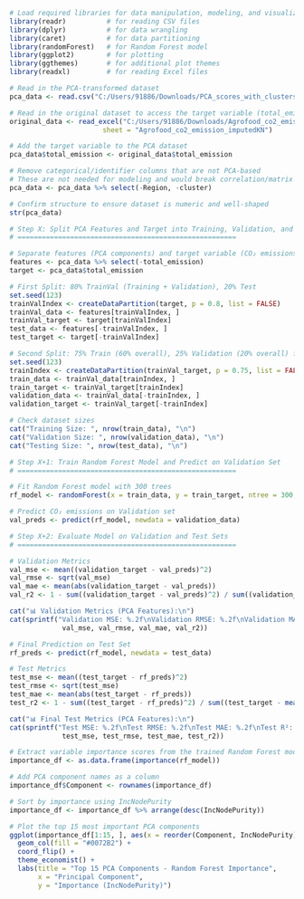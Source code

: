 ```{r}
# Load required libraries for data manipulation, modeling, and visualization
library(readr)          # for reading CSV files
library(dplyr)          # for data wrangling
library(caret)          # for data partitioning
library(randomForest)   # for Random Forest model
library(ggplot2)        # for plotting
library(ggthemes)       # for additional plot themes
library(readxl)         # for reading Excel files

```

```{r}
# Read in the PCA-transformed dataset
pca_data <- read.csv("C:/Users/91886/Downloads/PCA_scores_with_clusters_Final.csv")

# Read in the original dataset to access the target variable (total_emission)
original_data <- read_excel("C:/Users/91886/Downloads/Agrofood_co2_emission_Final.xlsx", 
                       sheet = "Agrofood_co2_emission_imputedKN")

# Add the target variable to the PCA dataset
pca_data$total_emission <- original_data$total_emission

```

```{r}
# Remove categorical/identifier columns that are not PCA-based
# These are not needed for modeling and would break correlation/matrix operations
pca_data <- pca_data %>% select(-Region, -cluster)

# Confirm structure to ensure dataset is numeric and well-shaped
str(pca_data)

```

```{r}
# Step X: Split PCA Features and Target into Training, Validation, and Test Sets
# ======================================================

# Separate features (PCA components) and target variable (CO₂ emissions)
features <- pca_data %>% select(-total_emission)
target <- pca_data$total_emission

# First Split: 80% TrainVal (Training + Validation), 20% Test
set.seed(123)
trainValIndex <- createDataPartition(target, p = 0.8, list = FALSE)
trainVal_data <- features[trainValIndex, ]
trainVal_target <- target[trainValIndex]
test_data <- features[-trainValIndex, ]
test_target <- target[-trainValIndex]

# Second Split: 75% Train (60% overall), 25% Validation (20% overall) from TrainVal
set.seed(123)
trainIndex <- createDataPartition(trainVal_target, p = 0.75, list = FALSE)
train_data <- trainVal_data[trainIndex, ]
train_target <- trainVal_target[trainIndex]
validation_data <- trainVal_data[-trainIndex, ]
validation_target <- trainVal_target[-trainIndex]

# Check dataset sizes
cat("Training Size: ", nrow(train_data), "\n")
cat("Validation Size: ", nrow(validation_data), "\n")
cat("Testing Size: ", nrow(test_data), "\n")


```

```{r}
# Step X+1: Train Random Forest Model and Predict on Validation Set
# ======================================================

# Fit Random Forest model with 300 trees
rf_model <- randomForest(x = train_data, y = train_target, ntree = 300, importance = TRUE)

# Predict CO₂ emissions on Validation set
val_preds <- predict(rf_model, newdata = validation_data)


```

```{r}
# Step X+2: Evaluate Model on Validation and Test Sets
# ======================================================

# Validation Metrics
val_mse <- mean((validation_target - val_preds)^2)
val_rmse <- sqrt(val_mse)
val_mae <- mean(abs(validation_target - val_preds))
val_r2 <- 1 - sum((validation_target - val_preds)^2) / sum((validation_target - mean(validation_target))^2)

cat("📊 Validation Metrics (PCA Features):\n")
cat(sprintf("Validation MSE: %.2f\nValidation RMSE: %.2f\nValidation MAE: %.2f\nValidation R²: %.4f\n\n", 
             val_mse, val_rmse, val_mae, val_r2))

# Final Prediction on Test Set
rf_preds <- predict(rf_model, newdata = test_data)

# Test Metrics
test_mse <- mean((test_target - rf_preds)^2)
test_rmse <- sqrt(test_mse)
test_mae <- mean(abs(test_target - rf_preds))
test_r2 <- 1 - sum((test_target - rf_preds)^2) / sum((test_target - mean(test_target))^2)

cat("📊 Final Test Metrics (PCA Features):\n")
cat(sprintf("Test MSE: %.2f\nTest RMSE: %.2f\nTest MAE: %.2f\nTest R²: %.4f\n", 
             test_mse, test_rmse, test_mae, test_r2))


```

```{r}
# Extract variable importance scores from the trained Random Forest model
importance_df <- as.data.frame(importance(rf_model))

# Add PCA component names as a column
importance_df$Component <- rownames(importance_df)

# Sort by importance using IncNodePurity
importance_df <- importance_df %>% arrange(desc(IncNodePurity))

# Plot the top 15 most important PCA components
ggplot(importance_df[1:15, ], aes(x = reorder(Component, IncNodePurity), y = IncNodePurity)) +
  geom_col(fill = "#0072B2") +
  coord_flip() +
  theme_economist() +
  labs(title = "Top 15 PCA Components - Random Forest Importance",
       x = "Principal Component",
       y = "Importance (IncNodePurity)")

```

